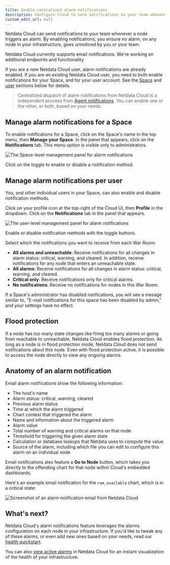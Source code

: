 ```yaml
---
title: Enable centralized alarm notifications
description: Configure Cloud to send notifications to your team whenever any node on your infrastructure triggers an alarm.
custom_edit_url: null
---
```


Netdata Cloud can send notifications to your team whenever a node triggers an alarm. By enabling notifications, you
ensure no alarm, on any node in your infrastructure, goes unnoticed by you or your team.

Netdata Cloud currently supports email notifications. We're working on additional endpoints and functionality.

If you are a new Netdata Cloud user, alarm notifications are already enabled. If you are an existing Netdata Cloud user,
you need to both enable notifications for your Space, and for your user account. See the
[Space](#manage-alarm-notifications-for-a-space) and [user](#manage-alarm-notifications-per-user) sections below for
details.

> Centralized dispatch of alarm notifications from Netdata Cloud is a independent process from [Agent
notifications](/docs/agent/monitor/enable-notifications). You can enable one or the other, or both, based on your needs.

## Manage alarm notifications for a Space

To enable notifications for a Space, click on the Space's name in the top menu, then **Manage your Space**. In the panel
that appears, click on the **Notifications** tab. This menu option is visible only to administrators.

![The Space-level management panel for alarm
notifications](https://user-images.githubusercontent.com/1153921/99722010-3f7eab80-2a6d-11eb-8836-547a6d243d51.png)

Click on the toggle to enable or disable a notification method.

## Manage alarm notifications per user

You, and other individual users in your Space, can also enable and disable notification methods.

Click on your profile icon at the top-right of the Cloud UI, then **Profile** in the dropdown. Click on the
**Notifications** tab in the panel that appears.

![The user-level management panel for alarm
notifications](https://user-images.githubusercontent.com/1153921/99722015-40174200-2a6d-11eb-837e-3de761127ca7.png)

Enable or disable notification methods with the toggle buttons.

Select which the notifications you want to receive from each War Room:

-   **All alarms and unreachable**: Receive notifications for all changes in alarm status: critical, warning, and
    cleared. In addition, receive notifications for any node that enters an unreachable state.
-   **All alarms**: Receive notifications for all changes in alarm status: critical, warning, and cleared.
-   **Critical only**: Receive notifications only for critical alarms.
-   **No notifications**: Receive no notifications for nodes in this War Room.

If a Space's administrator has disabled notifications, you will see a mesage similar to, "E-mail notifications for this space has been disabled by admin," and your settings have no effect.

## Flood protection

If a node has too many state changes like firing too many alarms or going from reachable to unreachable, Netdata Cloud
enables flood protection. As long as a node is in flood protection mode, Netdata Cloud does not send notifications about
this node. Even with flood protection active, it is possible to access the node directly to view any ongoing alarms.

## Anatomy of an alarm notification

Email alarm notifications show the following information:

-   The host's name
-   Alarm status: critical, warning, cleared
-   Previous alarm status
-   Time at which the alarm triggered
-   Chart context that triggered the alarm
-   Name and information about the triggered alarm
-   Alarm value
-   Total number of warning and critical alarms on that node
-   Threshold for triggering the given alarm state
-   Calculation or database lookups that Netdata uses to compute the value
-   Source of the alarm, including which file you can edit to configure this alarm on an individual node

Email notifications also feature a **Go to Node** button, which takes you directly to the offending chart for that node
within Cloud's embedded dashboards.

Here's an example email notification for the `ram_available` chart, which is in a critical state:

![Screenshot of an alarm notification email from Netdata
Cloud](https://user-images.githubusercontent.com/1153921/87461878-e933c480-c5c3-11ea-870b-affdb0801854.png)

## What's next?

Netdata Cloud's alarm notifications feature leverages the alarms configuration on each node in your infrastructure. If
you'd like to tweak any of these alarms, or even add new ones based on your needs, read our [health
quickstart](/docs/monitor/configure-alarms).

You can also [view active alarms](/docs/cloud/monitor/alarms) in Netdata Cloud for an instant visualization of the
health of your infrastructure.
